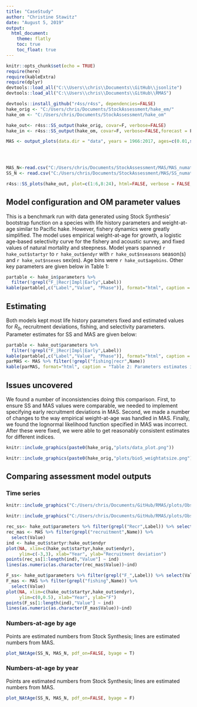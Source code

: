```yaml
---
title: "CaseStudy"
author: "Christine Stawitz"
date: "August 5, 2019"
output: 
  html_document:
    theme: flatly
    toc: true
    toc_float: true
---
```


```r
knitr::opts_chunk$set(echo = TRUE)
require(here)
require(kableExtra)
require(dplyr)
devtools::load_all("C:\\Users\\chris\\Documents\\GitHub\\jsonlite")
devtools::load_all("C:\\Users\\chris\\Documents\\GitHub\\RMAS")

devtools::install_github("r4ss/r4ss", dependencies=FALSE)
hake_orig <- "C:/Users/chris/Documents/StockAssessment/hake_em/"
hake_om <- "C:/Users/chris/Documents/StockAssessment/hake_om"

hake_out<- r4ss::SS_output(hake_orig, covar=F, verbose=FALSE)
hake_in <- r4ss::SS_output(hake_om, covar=F, verbose=FALSE,forecast = F)

MAS <- output_plots(data.dir = "data", years = 1966:2017, ages=c(0.01,seq(1,15)), pop_name = "populations (52).txt", rep_name = "mas_report (46).txt", figs_dir="plots")



  
MAS_N<-read.csv("C:/Users/chris/Documents/StockAssessment/MAS/MAS_numatage.csv", header = FALSE)
SS_N <- read.csv("C:/Users/chris/Documents/StockAssessment/MAS/SS_numatage2.csv", header = FALSE)

r4ss::SS_plots(hake_out, plot=c(1:6,8:24), html=FALSE, verbose = FALSE, uncertainty=FALSE)
```

## Model configuration and OM parameter values
This is a benchmark run with data generated using Stock Synthesis' bootstrap function on a species with life history parameters and weight-at-age similar to Pacific hake. However, fishery dynamics were greatly simplified. The model uses empirical weight-at-age for growth, a logistic age-based selectivity curve for the fishery and acoustic survey, and fixed values of natural mortality and steepness. Model years spanned `r hake_out$startyr` to `r hake_out$endyr`  with `r hake_out$nseasons` season(s) and `r hake_out$nsexes` sex(es). Age bins were `r hake_out$agebins`. Other key parameters are given below in Table 1:

```r
partable <- hake_in$parameters %>%
  filter(!grepl("F_|Recr|Impl|Early",Label))
kable(partable[,c("Label","Value", "Phase")], format="html", caption = "Table 1: Life History parameters used to generate data.") %>% kable_styling()

```

## Estimating
Both models kept most life history parameters fixed and estimated values for $R_0$, recruitment deviations, fishing, and selectivity parameters. Parameter estimates for SS and MAS are given below:

```r
partable <- hake_out$parameters %>%
  filter(!grepl("F_|Recr|Impl|Early",Label))
kable(partable[,c("Label","Value", "Phase")], format="html", caption = "Table 2: Life History parameters estimated by Stock Synthesis.") %>% kable_styling()
parMAS <- MAS %>% filter(!grepl("fishing|recr",Name))
kable(parMAS, format="html", caption = "Table 2: Parameters estimates in MAS") %>% kable_styling()
```


## Issues uncovered
We found a number of inconsistencies doing this comparison. First, to ensure SS and MAS values were comparable, we needed to implement specifying early recruitment deviations in MAS. Second, we made a number of changes to the way empirical weight-at-age was handled in MAS. Finally, we found the lognormal likelihood function specified in MAS was incorrect. After these were fixed, we were able to get reasonably consistent estimates for different indices. 



```r

knitr::include_graphics(paste0(hake_orig,"plots/data_plot.png"))

```


```r

knitr::include_graphics(paste0(hake_orig,"plots/bio5_weightatsize.png"))
```



## Comparing assessment model outputs {.tabset}

### Time series
```r
knitr::include_graphics("C:/Users/chris/Documents/GitHub/RMAS/plots/ObsVsExpectedSurvey IndexTotal.png")

knitr::include_graphics("C:/Users/chris/Documents/GitHub/RMAS/plots/ObsVsExpectedCatch BiomassTotal.png")
```

```r
rec_ss<- hake_out$parameters %>% filter(grepl("Recr",Label)) %>% select(Value)
rec_mas <- MAS %>% filter(grepl("recruitment",Name)) %>%
  select(Value)
ind <- hake_out$startyr:hake_out$endyr
plot(NA, xlim=c(hake_out$startyr,hake_out$endyr),
     ylim=c(-3,3), xlab="Year", ylab="Recruitment deviation")
points(rec_ss[1:length(ind),"Value"] ~ ind)
lines(as.numeric(as.character(rec_mas$Value))~ind)
```
```r
F_ss<- hake_out$parameters %>% filter(grepl("F_",Label)) %>% select(Value)
F_mas <- MAS %>% filter(grepl("fishing",Name)) %>%
  select(Value)
plot(NA, xlim=c(hake_out$startyr,hake_out$endyr),
     ylim=c(0,0.5), xlab="Year", ylab="F")
points(F_ss[1:length(ind),"Value"] ~ ind)
lines(as.numeric(as.character(F_mas$Value))~ind)
```



### Numbers-at-age by age
Points are estimated numbers from Stock Synthesis; lines are estimated numbers from MAS.

```r

plot_NAtAge(SS_N, MAS_N, pdf_on=FALSE, byage = T)
```

### Numbers-at-age by year
Points are estimated numbers from Stock Synthesis; lines are estimated numbers from MAS.

```r
plot_NAtAge(SS_N, MAS_N, pdf_on=FALSE, byage = F)
```

